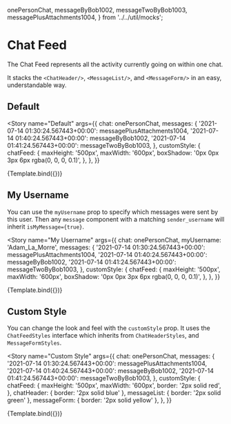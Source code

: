 
  onePersonChat,
  messageByBob1002,
  messageTwoByBob1003,
  messagePlusAttachments1004,
} from '../../util/mocks';

<Meta title="ChatEngine/ChatFeed" component={ChatFeed} />


# Chat Feed

The Chat Feed represents all the activity currently going on within one chat.

It stacks the `<ChatHeader/>`, `<MessageList/>`, and `<MessageForm/>` in an easy, understandable way.

## Default

<Story
  name="Default"
  args={{
    chat: onePersonChat,
    messages: {
      '2021-07-14 01:30:24.567443+00:00': messagePlusAttachments1004,
      '2021-07-14 01:40:24.567443+00:00': messageByBob1002,
      '2021-07-14 01:41:24.567443+00:00': messageTwoByBob1003,
    },
    customStyle: {
      chatFeed: {
        maxHeight: '500px',
        maxWidth: '600px',
        boxShadow: '0px 0px 3px 6px rgba(0, 0, 0, 0.1)',
      },
    },
  }}
>
  {Template.bind({})}
</Story>

<ArgsTable story="Default" />

## My Username

You can use the `myUsername` prop to specify which messages were sent by this user. Then any `message` component with a matching `sender_username` will inherit `isMyMessage={true}`.

<Story
  name="My Username"
  args={{
    chat: onePersonChat,
    myUsername: 'Adam_La_Morre',
    messages: {
      '2021-07-14 01:30:24.567443+00:00': messagePlusAttachments1004,
      '2021-07-14 01:40:24.567443+00:00': messageByBob1002,
      '2021-07-14 01:41:24.567443+00:00': messageTwoByBob1003,
    },
    customStyle: {
      chatFeed: {
        maxHeight: '500px',
        maxWidth: '600px',
        boxShadow: '0px 0px 3px 6px rgba(0, 0, 0, 0.1)',
      },
    },
  }}
>
  {Template.bind({})}
</Story>

## Custom Style

You can change the look and feel with the `customStyle` prop. It uses the `ChatFeedStyles` interface which inherits from `ChatHeaderStyles`, and `MessageFormStyles`.

<Story
  name="Custom Style"
  args={{
    chat: onePersonChat,
    messages: {
      '2021-07-14 01:30:24.567443+00:00': messagePlusAttachments1004,
      '2021-07-14 01:40:24.567443+00:00': messageByBob1002,
      '2021-07-14 01:41:24.567443+00:00': messageTwoByBob1003,
    },
    customStyle: {
      chatFeed: {
        maxHeight: '500px',
        maxWidth: '600px',
        border: '2px solid red',
      },
      chatHeader: { border: '2px solid blue' },
      messageList: { border: '2px solid green' },
      messageForm: { border: '2px solid yellow' },
    },
  }}
>
  {Template.bind({})}
</Story>
